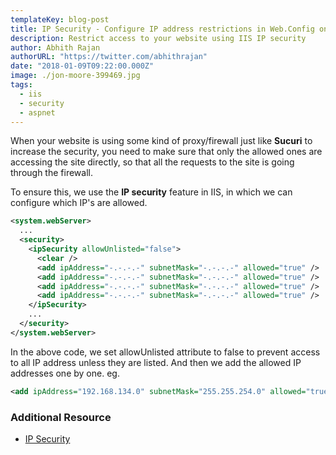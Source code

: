 ```yaml
---
templateKey: blog-post
title: IP Security - Configure IP address restrictions in Web.Config on IIS
description: Restrict access to your website using IIS IP security
author: Abhith Rajan
authorURL: "https://twitter.com/abhithrajan"
date: "2018-01-09T09:22:00.000Z"
image: ./jon-moore-399469.jpg
tags:
  - iis
  - security
  - aspnet
---
```


When your website is using some kind of proxy/firewall just like **Sucuri** to increase the security, you need to make sure that only the allowed ones are accessing the site directly, so that all the requests to the site is going through the firewall.

To ensure this, we use the **IP security** feature in IIS, in which we can configure which IP's are allowed.

```xml
<system.webServer>
  ...
  <security>
    <ipSecurity allowUnlisted="false">
      <clear />
      <add ipAddress="-.-.-.-" subnetMask="-.-.-.-" allowed="true" />
      <add ipAddress="-.-.-.-" subnetMask="-.-.-.-" allowed="true" />
      <add ipAddress="-.-.-.-" subnetMask="-.-.-.-" allowed="true" />
      <add ipAddress="-.-.-.-" subnetMask="-.-.-.-" allowed="true" />
    </ipSecurity>
    ...
  </security>
</system.webServer>
```

In the above code, we set allowUnlisted attribute to false to prevent access to all IP address unless they are listed. And then we add the allowed IP addresses one by one.
eg.

```xml
<add ipAddress="192.168.134.0" subnetMask="255.255.254.0" allowed="true" />
```

### Additional Resource

- [IP Security](https://docs.microsoft.com/en-us/iis/configuration/system.webserver/security/ipsecurity)
